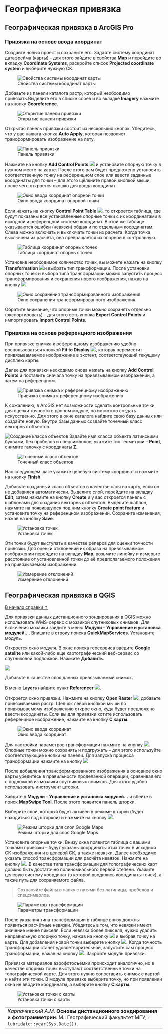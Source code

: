 # Географическая привязка {#georeference}

## Географическая привязка в ArcGIS Pro {#georeference-arcgis}

### Привязка на основе ввода координат

Создайте новый проект и сохраните его. Задайте систему координат датафрейма (карты) – для этого зайдите в свойства **Map** и перейдите во вкладку **Coordinate Systems**, раскройте список **Projected coordinate system** и выберите нужную СК.


![Свойства системы координат карты](images/Ref02/Arc_mapCRS.png)


Добавьте из панели каталога растр, который необходимо привязать.Выделите его в списке слоев и во вкладке **Imagery** нажмите на кнопку **Georeference**.


![Открытие панели привязки](images/Ref02/Arc_georeference.png)


Открытая панель привязки состоит из нескольких кнопок. Убедитесь, что у вас нажата кнопка **Auto Apply**, которая позволяет трансформировать изображение на лету.


![Панель привязки](images/Ref02/Arc_georef_panel.png)


Нажмите на кнопку **Add Control Points** ![](images/Ref02/Arc_add_control_points.png) и установите опорную точку в нужном месте на карте. После этого вам будет предложено установить соответственную точку на референцном слое или ввести заданные координаты для точки – для этого щёлкните правой кнопкой мыши, после чего откроется окошко для ввода координат.


![Окно ввода координат опорной точки](images/Ref02/Arc_target_coords.png)


Если нажать на кнопку **Control Point Table** ![](images/Ref02/Arc_control_points_tab.png), то откроется таблица, где будут показаны все установленные опорные точки с их координатами в исходной и референцной системе координат. В этой же таблице указываются ошибки (невязки) общая и по отдельным координатам. Слева можно включать и выключать точки из расчёта. Когда точка выключена из расчёта, она превращается из опорной в контрольную.


![Таблица координат опорных точек](images/Ref02/Arc_table.png)


Установив необходимое количество точек, вы можете нажать на кнопку **Transformation** ![](images/Ref02/Arc_transformation.png)и выбрать тип трансформации. После установки опорных точек и выбора типа трансформации можно запустить процесс трансформирования и сохранения нового изображения, нажав на кнопку ![](images/Ref02/Arc_save_as_new.png).


![Окно сохранения трансформированного изображения](images/Ref02/Arc_export_raster.png)


Обратите внимание, что опорные точки можно сохранять отдельно (экспортировать) – для этого есть кнопка **Export Control Points** и импортировать **Import Control Points**.

### Привязка на основе референцного изображения

При привязке снимка к референцному изображению удобно воспользоваться кнопкой **Fit to Display** ![](images/Ref02/Arc_Fit_to_Display.png), которая переместит привязывамаемое изображение в экстент, соответствующий текущему дисплею карты.

Далее для привязки неоходимо снова нажать на кнопку **Add Control Points** и поставить сначала точку на привязываемом изображении, а затем на референцном.


![Привязка снимка к референцному изображению](images/Ref02/Arc_Image_to_Image.gif)

К сожалению, в ArcGIS нет возможности сделать контрольные точки для оценки точности в данном модуле, но их можно создать искусственно. Для этого в окне каталога найдите свою базу данных или создайте новую. Внутри базы данных создайте точечный класс векторных объектов.


![Создание класса объектов](images/Ref02/Arc_Create_FC.png)
Задайте имя класса объекта латинскими буквами, без пробелов и спецсимволов, укажите тип геометрии – **Point**, снимите галочку с координаты **Z**.


![Точечный класс объектов](images/Ref02/Arc_Create_Points.png)

Нас следующем шаге укажите целевую систему координат и нажмите на кнопку **Finish**.

Добавьте созданный класс объектов в качестве слоя на карту, если он не добавился автоматически. Выделите слой, перейдите на вкладку **Edit**, затем нажмите на кнопку **Create** и у вас откроется панель с шаблонами для создания векторных объектов. Выделите шаблон, нажмите на появившуюся под ним кнопку **Create point feature** и установите точку на референцном изображении. Сохраните изменения, нажав на кнопку **Save**.


![Установка точек](images/Ref02/Arc_Control_Points.gif)


Эти точки будут выступать в качестве реперов для оценки точности привязки. Для оценки отклонений их образа на привязываемом изображении перейдите на вкладку **Map**, возьмите линейку и измерьте расстояние от установленной точки до её предполагаемого положения на привязываемом изображении.


![Измерение отклонений](images/Ref02/Arc_Measuring.gif)

## Географическая привязка в QGIS {#georeference-qgis}
[В начало справки ⇡](#georeference)

Для привязки данных дистанционного зондирования в QGIS можно использовать WMS-сервис с мозаикой спутниковых снимков. Для включения мозаики зайдите в меню **Модули – Управление и установка модулей...**. Впишите в строку поиска __QuickMapServices__. Установите модуль.

Откроется окно модуля. В окне поиска геосервиса введите __Google satelite__ или какой-либо еще картографический веб-сервис со спутниковой подложкой. Нажмите **Добавить**.


![](images/Ref02/QMS.png)


Добавьте в качестве слоя данных привязываемый снимок.


В меню **Layers** найдите пункт **Referencer** ![](images/Ref02/Reference_button.png).

Откроется окно привязки. Нажмите на кнопку **Open Raster** ![](images/Ref02/Open_rastr.png), добавьте привязываемый растр. Щелчок левой кнопкой мыши по привязываемому изображению открое окно, куда будет предложено ввести координаты. Если вы для привязки хотите использовать референцное изображение, нажмите на кнопку **С карты**.


![Окно ввода координат](images/Ref02/Input_coordinates.png)


Для настройки параметров трансформации нажмите на кнопку ![](images/Ref02/Transformation_settings.png). Опорные точки можно сохранять и подгружать – для этого используйте соответствующие кнопки на панели. Для запуска процесса трансформации нажмите на кнопку ![](images/Ref02/Transformation_button.png)

После добавления трансформированного изображения в основное окно карты убедитесь в правильности проделанной операции, сравнивая его с подложкой из мозаики спутниковых снимков. Для этого удобно использовать инструмент шторки.

Зайдите в **Модули – Управление и установка модулей...** и вбейте в поиск **MapSwipe Tool**. После этого появится панель шторки.

Выберите слой, который будет активен в режиме шторки (будет находиться под шторкой) и нажмите на кнопку ![](images/Ref02/Swipe_button.png).


![Режим шторки для слоя Google Maps](images/Ref02/Swipe.png)

Установите опорные точки. Внизу окна появится таблица с вашими точками привязки – будут указаны координаты этих точек в исходной СК изображения и в целевой СК, а также невязки. Далее необходимо указать способ трансформации для расчёта невязок. Нажмите на кнопку ![](images/Ref02/Transformation_settings.png). В качестве типа трансформации для топографических карт должно быть достаточно полиномиального первой степени. Укажите целевую систему координат (в которой вводились координаты точек), а также путь для сохраняемого файла.

> Сохраняйте файлы в папку с путями без латиницы, пробелов и спецсимволов.

![Параметры трансформации](images/Ref02/Transformation_parameters.png)

После указания типа трансформации в таблице внизу должны появиться расчётные невязки. Убедитесь в том, что невязки имеют значение менее пикселя. Если невязка более пикселя, нужно удалить неправильную опорную точку, нажав на кнопку ![](images/Ref02/Delete_point.png) и выбрав точку на карте. Для добавления новой точки выберите кнопку ![](images/Ref02/Add_point.png). Когда точность трансформации станет удовлетворительной, запустите сам процесс трансформации, нажав на кнопку ![](images/Ref02/Transformation_button.png). Закройте модуль привязки.

Привязка материалов аэрофотосъёмки происходит аналогично, но в качестве опорных точек выступают соответственные точки на топографической карте. Для этого нужно сопоставить снимок с картой и найти эти точки. В модуле привязке выберите точку, но при появлении окна не вводите координаты, а выберите кнопку **С карты**.

![Установка точки с карты](images/Ref02/Reference_aerial.gif)

----
_Карпачевский А.М._ **Основы дистанционного зондирования и фотограмметрии**. М.: Географический факультет МГУ, `r lubridate::year(Sys.Date())`.
----